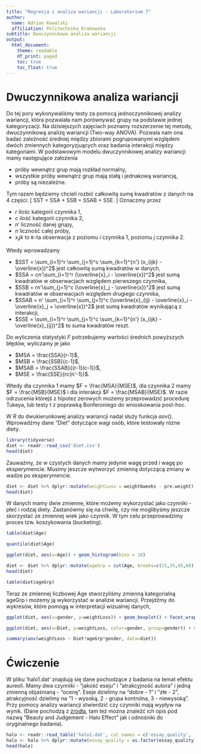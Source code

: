 ```yaml
---
title: "Regresja i analiza wariancji - Laboratorium 7"
author:
  name: Adrian Kowalski
  affiliation: Politechnika Krakowska
subtitle: Dwuczynnikowa analiza wariancji
output:
  html_document:
    theme: readable
    df_print: paged
    toc: true
    toc_float: true
---
```


# Dwuczynnikowa analiza wariancji

Do tej pory wykonywaliśmy testy za pomocą jednoczynnikowej analizy wariancji, która pozwalała nam porównywać grupy na podstawie jednej kategoryzacji. Na dzisiejszych zajęciach poznamy rozszerzenie tej metody, dwuczynnikową analizę wariancji (Two-way ANOVA). Pozwala nam ona badać zależność średniej między zbiorami pogrupowanymi względem dwóch zmiennych kategoryzjuących oraz badania interakcji między kategoriami. W podstawowym modelu dwuczynnikowej analizy wariancji mamy następujące założenia

* próby wewnątrz grup mają rozkład normalny,
* wszystkie próby wewnątrz grup mają stałą i jednakową wariancję,
* próby są niezależne.

Tym razem będziemy chcieli rozbić całkowitą sumę kwadratów z danych na 4 części:
\[ SST = SSA + SSB + SSAB + SSE. \]
Oznaczmy przez 

* $r$ ilośc kategorii czynnika 1,
* $c$ ilość kategorii czynnika 2,
* $n'$ liczność danej grupy,
* $n$ liczność całej próby,
* $x_ijk$ to $k$-ta obserwacja z poziomu $i$ czynnika 1, poziomu $j$ czynnika 2.

Wtedy wprowadzamy

* $SST = \sum_{i=1}^r \sum_{j=1}^c \sum_{k=1}^{n'} (x_{ijk} - \overline{x})^2$ jest całkowitą sumą kwadratów w danych,
* $SSA = cn'\sum_{i=1}^r (\overline{x}_i - \overline{x})^2$ jest sumą kwadratów w obserwacjach względem pierwszego czynnika,
* $SSB = rn'\sum_{j=1}^c (\overline{x}_j - \overline{x})^2$ jest sumą kwadratów w obserwacjach względem drugiego czynnika,
* $SSAB = n' \sum_{i=1}^r \sum_{j=1}^c (\overline{x}_{ij} - \overline{x}_i - \overline{x}_j + \overline{x})^2$ jest sumą kwadratów wynikającą z interakcji,
* $SSE = \sum_{i=1}^r \sum_{j=1}^c \sum_{k=1}^{n'} (x_{ijk} - \overline{x}_{ij})^2$ to suma kwadratów reszt.

Do wyliczenia statystyki $F$ potrzebujemy wartości średnich powyższych błędów, wyliczamy je jako

* $MSA = \frac{SSA}{r-1}$,
* $MSB = \frac{SSB}{c-1}$,
* $MSAB = \frac{SSAB}{(r-1)(c-1)}$,
* $MSE = \frac{SSE}{rc(n'-1)}$.

Wtedy dla czynnika 1 mamy $F = \frac{MSA}{MSE}$, dla czynnika 2 mamy $F = \frac{MSB}{MSE}$ i dla interakcji $F = \frac{MSAB}{MSE}$. W razie odrzucenia którejś z hipotez zerowych możemy przeprowadzić procedurę Tukeya, lub testy t z poprawką Bonferoniego do wnioskowania post-hoc. 

W $R$ do dwukierunkowej analizy wariancji nadal służy funkcja $aov()$. Wprowadźmy dane "Diet" dotyczące wagi osób, które testowały różne diety.

```r
library(tidyverse)
diet <- readr::read_csv('diet.csv')
head(diet)
```

Zauważmy, że w czystych danych mamy jedynie wagę przed i wagę po eksperymencie. Musimy jeszcze wytworzyć zmienną dotyczącą zmiany w wadze po eksperymencie.

```r
diet <- diet %>% dplyr::mutate(weightLoss = weight6weeks - pre.weight) %>% dplyr::mutate(gender = as.factor(gender)) %>% dplyr::mutate(Diet = as.factor(Diet))
head(diet)
```

W danych mamy dwie zmienne, które możemy wykorzystać jako czynniki - płeć i rodzaj diety. Zastanówmy się na chwilę, czy nie moglibyśmy jeszcze skorzystać ze zmiennej wiek jako czynnik. W tym celu przeprowadzimy proces tzw. koszykowania (bucketing).

```r
table(diet$Age)
```
```r
quantile(diet$Age)
```

```r
ggplot(diet, aes(x=Age)) + geom_histogram(bins = 10)
```

```r
diet <- diet %>% dplyr::mutate(ageGrp = cut(Age, breaks=c(15,35,45,60)))
head(diet)
```

```r
table(diet$ageGrp)
```

Teraz ze zmiennej liczbowej Age stworzyliśmy zmienną kategorialną ageGrp i możemy ją wykorzystać w analizie wariancji. Przejdźmy do wykresów, które pomogą w interpretacji wizualnej danych,

```r
ggplot(diet, aes(x=gender, y=weightLoss)) + geom_boxplot() + facet_wrap(~Diet)
```

```r
ggplot(diet, aes(x=Diet, y=weightLoss, color=gender, group=gender)) + stat_summary(fun=mean, geom = 'point') + stat_summary(fun=mean, geom='line')
```
```r
summary(aov(weightLoss ~ Diet*ageGrp*gender, data=diet))
```


# Ćwiczenie

W pliku 'halo1.dat' znajdują się dane pochodzące z badania na temat efektu aureoli. Mamy dwa czynniki - "jakość eseju" i "atrakcyjność autora" i jedną zmienną objaśnianą - "ocenę". Eseje dzielimy na "dobre - 1" i "złe - 2", atrakcyjność dzielimy na "1 - wysoką, 2 - grupa kontrolna, 3 - niewysoką". Przy pomocy analizy wariancji stwierdzić czy czynniki mają wypływ na wynik. (Dane pochodzą z [źródła](https://users.stat.ufl.edu/~winner/datasets.html), tam też można znaleźć ich opis pod nazwą "Beauty and Judgement - Halo Effect" jak i odnośniki do oryginalnego badania).

```r
halo <- readr::read_table('halo1.dat', col_names = c('essay_quality', 'attractiveness', 'score'))
halo <- halo %>% dplyr::mutate(essay_quality = as.factor(essay_quality)) %>% dplyr::mutate(attractiveness = as.factor(essay_quality))
head(halo)
```
